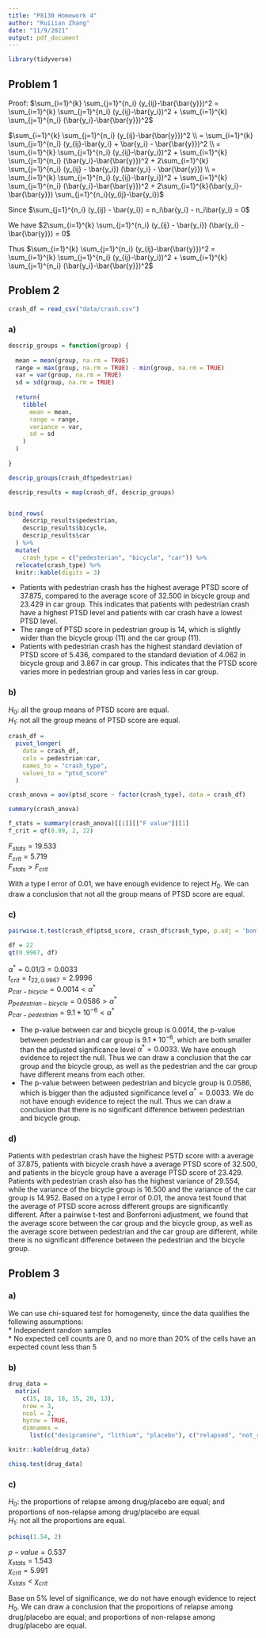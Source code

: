 ```yaml
---
title: "P8130 Homework 4"
author: "Ruiiian Zhang"
date: "11/9/2021"
output: pdf_document
---
```



```r
library(tidyverse)
```


## Problem 1

Proof: $\sum_{i=1}^{k} \sum_{j=1}^{n_i} (y_{ij}-\bar{\bar{y}})^2 = \sum_{i=1}^{k} \sum_{j=1}^{n_i} (y_{ij}-\bar{y_i})^2 + \sum_{i=1}^{k} \sum_{j=1}^{n_i} (\bar{y_i}-\bar{\bar{y}})^2$  


$\sum_{i=1}^{k} \sum_{j=1}^{n_i} (y_{ij}-\bar{\bar{y}})^2 \\ = \sum_{i=1}^{k} \sum_{j=1}^{n_i} (y_{ij}-\bar{y_i} + \bar{y_i} - \bar{\bar{y}})^2 \\ =  \sum_{i=1}^{k} \sum_{j=1}^{n_i} (y_{ij}-\bar{y_i})^2 + \sum_{i=1}^{k} \sum_{j=1}^{n_i} (\bar{y_i}-\bar{\bar{y}})^2 + 2\sum_{i=1}^{k} \sum_{j=1}^{n_i} (y_{ij} - \bar{y_i}) (\bar{y_i} - \bar{\bar{y}}) \\ = \sum_{i=1}^{k} \sum_{j=1}^{n_i} (y_{ij}-\bar{y_i})^2 + \sum_{i=1}^{k} \sum_{j=1}^{n_i} (\bar{y_i}-\bar{\bar{y}})^2 + 2\sum_{i=1}^{k}(\bar{y_i}-\bar{\bar{y}}) \sum_{j=1}^{n_i}(y_{ij}-\bar{y_i})$

Since $\sum_{j=1}^{n_i} (y_{ij} - \bar{y_i}) = n_i\bar{y_i} - n_i\bar{y_i} = 0$

We have $2\sum_{i=1}^{k} \sum_{j=1}^{n_i} (y_{ij} - \bar{y_i}) (\bar{y_i} - \bar{\bar{y}}) = 0$

Thus $\sum_{i=1}^{k} \sum_{j=1}^{n_i} (y_{ij}-\bar{\bar{y}})^2 = \sum_{i=1}^{k} \sum_{j=1}^{n_i} (y_{ij}-\bar{y_i})^2 + \sum_{i=1}^{k} \sum_{j=1}^{n_i} (\bar{y_i}-\bar{\bar{y}})^2$



## Problem 2

```r
crash_df = read_csv("data/crash.csv")
```

### a)

```r
descrip_groups = function(group) {
  
  mean = mean(group, na.rm = TRUE)
  range = max(group, na.rm = TRUE) - min(group, na.rm = TRUE)
  var = var(group, na.rm = TRUE)
  sd = sd(group, na.rm = TRUE)
  
  return(
    tibble(
      mean = mean,
      range = range,
      variance = var,
      sd = sd
    )
  )
  
}

descrip_groups(crash_df$pedestrian)

descrip_results = map(crash_df, descrip_groups)


bind_rows(
    descrip_results$pedestrian, 
    descrip_results$bicycle,
    descrip_results$car
  ) %>% 
  mutate(
    crash_type = c("pedesterian", "bicycle", "car")) %>% 
  relocate(crash_type) %>% 
  knitr::kable(digits = 3)
```

* Patients with pedestrian crash has the highest average PTSD score of 37.875, compared to the average score of 32.500 in bicycle group and 23.429 in car group. This indicates that patients with pedestrian crash have a highest PTSD level and patients with car crash have a lowest PTSD level.  
* The range of PTSD score in pedestrian group is 14, which is slightly wider than the bicycle group (11) and the car group (11).  
* Patients with pedestrian crash has the highest standard deviation of PTSD score of 5.436, compared to the standard deviation of 4.062 in bicycle group and 3.867 in car group. This indicates that the PTSD score varies more in pedestrian group and varies less in car group.

### b)

$H_0$: all the group means of PTSD score are equal.  
$H_1$: not all the group means of PTSD score are equal.

```r
crash_df = 
  pivot_longer(
    data = crash_df,
    cols = pedestrian:car,
    names_to = "crash_type",
    values_to = "ptsd_score"
  )

crash_anova = aov(ptsd_score ~ factor(crash_type), data = crash_df) 

summary(crash_anova)

f_stats = summary(crash_anova)[[1]][["F value"]][1]
f_crit = qf(0.99, 2, 22)
```

$F_{stats} = 19.533$  
$F_{crit} = 5.719$  
$F_{stats} > F_{crit}$  

With a type I error of 0.01, we have enough evidence to reject $H_0$. We can draw a conclusion that not all the group means of PTSD score are equal.

### c)

```r
pairwise.t.test(crash_df$ptsd_score, crash_df$crash_type, p.adj = 'bonferroni')

df = 22
qt(0.9967, df)
```

$\alpha^* = 0.01/3 = 0.0033$   
$t_{crit} = t_{22, 0.9967} = 2.9996$  
$p_{car-bicycle} = 0.0014 < \alpha^*$  
$p_{pedestrian-bicycle} = 0.0586 > \alpha^*$  
$p_{car-pedestrian} = 9.1*10^{-6} < \alpha^*$

* The p-value between car and bicycle group is 0.0014, the p-value between pedestrian and car group is $9.1*10^{-6}$, which are both smaller than the adjusted significance level $\alpha^* = 0.0033$. We have enough evidence to reject the null. Thus we can draw a conclusion that the car group and the bicycle group, as well as the pedestrian and the car group have different means from each other.  
* The p-value between between pedestrian and bicycle group is 0.0586, which is bigger than the adjusted significance level $\alpha^* = 0.0033$. We do not have enough evidence to reject the null. Thus we can draw a conclusion that there is no significant difference between pedestrian and bicycle group.

### d)

Patients with pedestrian crash have the highest PSTD score with a average of 37.875, patients with bicycle crash have a average PTSD score of 32.500, and patients in the bicycle group have a average PTSD score of 23.429. Patients with pedestrian crash also has the highest variance of 29.554, while the variance of the bicycle group is 16.500 and the variance of the car group is 14.952. Based on a type I error of 0.01, the anova test found that the average of PTSD score across different groups are significantly different. After a pairwise t-test and Bonferroni adjustment, we found that the average score between the car group and the bicycle group, as well as the average score between pedestrian and the car group are different, while there is no significant difference between the pedestrian and the bicycle group.


## Problem 3

### a)

We can use chi-squared test for homogeneity, since the data qualifies the following assumptions:  
* Independent random samples  
* No expected cell counts are 0, and no more than 20% of the cells have an expected count less than 5  

### b)

```r
drug_data = 
  matrix(
    c(15, 18, 18, 15, 20, 13),
    nrow = 3,
    ncol = 2, 
    byrow = TRUE,
    dimnames = 
      list(c("desipramine", "lithium", "placebo"), c("relapsed", "not_relapsed")))

knitr::kable(drug_data)

chisq.test(drug_data)
```

### c)

$H_0$: the proportions of relapse among drug/placebo are equal; and proportions of non-relapse among drug/placebo are equal.  
$H_1$: not all the proportions are equal.  

```r
pchisq(1.54, 2)
```

$p-value = 0.537$  
$\chi_{stats} = 1.543$  
$\chi_{crit} = 5.991$  
$\chi_{stats} < \chi_{crit}$  

Base on 5% level of significance, we do not have enough evidence to reject $H_0$. We can draw a conclusion that the proportions of relapse among drug/placebo are equal; and proportions of non-relapse among drug/placebo are equal.

